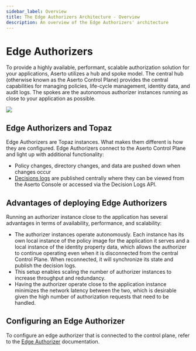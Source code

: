 ```yaml
---
sidebar_label: Overview
title: The Edge Authorizers Architecture - Overview
description: An overview of the Edge Authorizers' architecture
---
```


# Edge Authorizers

To provide a highly available, performant, scalable authorization solution for your applications, Aserto utilizes a hub
and spoke model. The central hub (otherwise known as the Aserto Control Plane) provides the central capabilities for 
managing policies, life-cycle management, identity data, and audit logs. The spokes are the autonomous authorizer 
instances running as close to your application as possible.

<img src="/aserto-edge-authorizers.png" />

## Edge Authorizers and Topaz

Edge Authorizers are Topaz instances. What makes them different is how they are configured. Edge Authorizers connect to the Aserto Control Plane and light up with additional functionality:

* Policy changes, directory changes, and data are pushed down when changes occur
* [Decisions logs](decision-logs) are published centrally where they can be viewed from the Aserto Console or accessed via the Decision Logs API.

## Advantages of deploying Edge Authorizers

Running an authorizer instance close to the application has several advantages in terms of availability, performance, 
and scalability:

- The authorizer instances operate autonomously. Each instance has its own local instance of the policy image for the 
application it serves and a local instance of the identity property data, which allows the authorizer to continue 
operating even when it is disconnected from the central Control Plane. When reconnected, it will synchronize its state 
and publish the decision logs.
- This setup enables scaling the number of authorizer instances to increase throughput and redundancy.
- Having the authorizer operate close to the application instance minimizes the network latency between the two, which
 is desirable given the high number of authorization requests that need to be handled.

## Configuring an Edge Authorizer

To configure an edge authorizer that is connected to the control plane, refer to the [Edge Authorizer](/docs/command-line-interface/aserto-cli/onebox.mdx) documentation.
